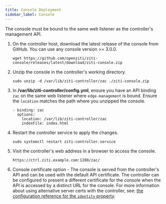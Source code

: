 ```yaml
---
title: Console Deployment
sidebar_label: Console
---
```


The console must be bound to the same web listener as the controller's management API.

1. On the controller host, download the latest release of the console from GitHub. You can use any console version >= 3.0.0.

    ```text
    wget https://github.com/openziti/ziti-console/releases/latest/download/ziti-console.zip
    ```

1. Unzip the console in the controller's working directory.

    ```text
    sudo unzip -d /var/lib/ziti-controller/zac ./ziti-console.zip
    ```

1. In **/var/lib/ziti-controller/config.yml**, ensure you have an API binding `zac` on the same web listener where `edge-management` is bound. Ensure the `location` matches the path where you unzipped the console.

    ```text
    - binding: zac
      options:
        location: /var/lib/ziti-controller/zac
        indexFile: index.html
    ```

1. Restart the controller service to apply the changes.

    ```text
    sudo systemctl restart ziti-controller.service
    ```

1. Visit the controller's web address in a browser to access the console.

    ```text
    https://ctrl.ziti.example.com:1280/zac/
    ```

1. Console certificate option - The console is served from the controller's API and can be used with the default API certificate. The controller can be configured to present a different certificate for the console when the API is accessed by a distinct URL for the console. For more information about using alternative server certs with the controller, see: [the configuration reference for the `identity` property](/reference/30-configuration/conventions.md#identity).
